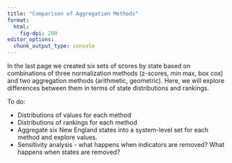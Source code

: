 ```yaml
---
title: "Comparison of Aggregation Methods"
format:
  html:
    fig-dpi: 200
editor_options: 
  chunk_output_type: console
---
```


In the last page we created six sets of scores by state based on combinations of three normalization methods (z-scores, min max, box cox) and two aggregation methods (arithmetic, geometric). Here, we will explore differences between them in terms of state distributions and rankings.

To do:

-   Distributions of values for each method
-   Distributions of rankings for each method
-   Aggregate six New England states into a system-level set for each method and explore values.
-   Sensitivity analysis - what happens when indicators are removed? What happens when states are removed?
